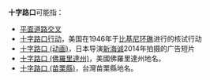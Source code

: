 '''十字路口'''可能指：
* [[平面道路交叉|平面道路交叉]]
* [[十字路口行动|十字路口行动]]，美国在1946年于[[比基尼环礁|比基尼环礁]]进行的核试行动
* [[十字路口_(动画)|十字路口 (动画)]]，日本导演[[新海诚|新海诚]]2014年拍摄的广告短片
* [[十字路口_(佛羅里達州)|十字路口 (佛羅里達州)]]，美國佛羅里達州地名。
* [[十字路口_(苗栗縣)|十字路口 (苗栗縣)]]，台灣苗栗縣地名。
{{disambig|S|Cat=四字消歧义}}